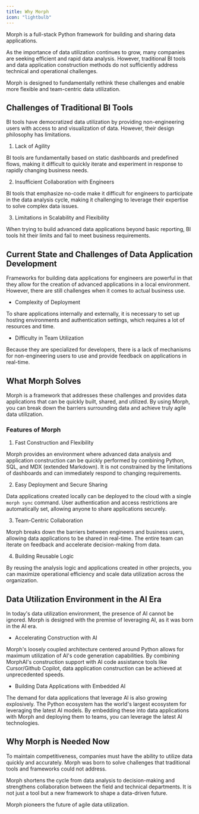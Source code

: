 ```yaml
---
title: Why Morph
icon: "lightbulb"
---
```

Morph is a full-stack Python framework for building and sharing data applications.

As the importance of data utilization continues to grow, many companies are seeking efficient and rapid data analysis. However, traditional BI tools and data application construction methods do not sufficiently address technical and operational challenges.

Morph is designed to fundamentally rethink these challenges and enable more flexible and team-centric data utilization.

## Challenges of Traditional BI Tools

BI tools have democratized data utilization by providing non-engineering users with access to and visualization of data. However, their design philosophy has limitations.

1. Lack of Agility

BI tools are fundamentally based on static dashboards and predefined flows, making it difficult to quickly iterate and experiment in response to rapidly changing business needs.

2. Insufficient Collaboration with Engineers

BI tools that emphasize no-code make it difficult for engineers to participate in the data analysis cycle, making it challenging to leverage their expertise to solve complex data issues.

3. Limitations in Scalability and Flexibility

When trying to build advanced data applications beyond basic reporting, BI tools hit their limits and fail to meet business requirements.

## Current State and Challenges of Data Application Development

Frameworks for building data applications for engineers are powerful in that they allow for the creation of advanced applications in a local environment. However, there are still challenges when it comes to actual business use.
- Complexity of Deployment

To share applications internally and externally, it is necessary to set up hosting environments and authentication settings, which requires a lot of resources and time.

- Difficulty in Team Utilization

Because they are specialized for developers, there is a lack of mechanisms for non-engineering users to use and provide feedback on applications in real-time.

## What Morph Solves

Morph is a framework that addresses these challenges and provides data applications that can be quickly built, shared, and utilized. By using Morph, you can break down the barriers surrounding data and achieve truly agile data utilization.

### Features of Morph

1. Fast Construction and Flexibility

Morph provides an environment where advanced data analysis and application construction can be quickly performed by combining Python, SQL, and MDX (extended Markdown). It is not constrained by the limitations of dashboards and can immediately respond to changing requirements.

2. Easy Deployment and Secure Sharing

Data applications created locally can be deployed to the cloud with a single `morph sync` command. User authentication and access restrictions are automatically set, allowing anyone to share applications securely.

3. Team-Centric Collaboration

Morph breaks down the barriers between engineers and business users, allowing data applications to be shared in real-time. The entire team can iterate on feedback and accelerate decision-making from data.

4. Building Reusable Logic

By reusing the analysis logic and applications created in other projects, you can maximize operational efficiency and scale data utilization across the organization.

## Data Utilization Environment in the AI Era

In today's data utilization environment, the presence of AI cannot be ignored. Morph is designed with the premise of leveraging AI, as it was born in the AI era.

- Accelerating Construction with AI

Morph's loosely coupled architecture centered around Python allows for maximum utilization of AI's code generation capabilities. By combining MorphAI's construction support with AI code assistance tools like Cursor/Github Copilot, data application construction can be achieved at unprecedented speeds.

- Building Data Applications with Embedded AI

The demand for data applications that leverage AI is also growing explosively. The Python ecosystem has the world's largest ecosystem for leveraging the latest AI models. By embedding these into data applications with Morph and deploying them to teams, you can leverage the latest AI technologies.

## Why Morph is Needed Now

To maintain competitiveness, companies must have the ability to utilize data quickly and accurately. Morph was born to solve challenges that traditional tools and frameworks could not address.

Morph shortens the cycle from data analysis to decision-making and strengthens collaboration between the field and technical departments. It is not just a tool but a new framework to shape a data-driven future.

Morph pioneers the future of agile data utilization.